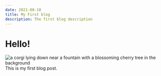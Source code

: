 ```yaml
---
date: 2021-08-10
title: My First blog
description: The first blog description
---
```


# Hello!

![a corgi lying down near a fountain with a blossoming cherry tree in the background](../images/shiangling-RQbwjCKWxQw-unsplash.jpg)  
This is my first blog post.
